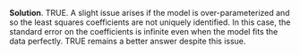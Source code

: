 
\color{blue}

**Solution**. TRUE. A slight issue arises if the model is over-parameterized and so the least squares coefficients are not uniquely identified. In this case, the standard error on the coefficients is infinite even when the model fits the data perfectly. TRUE remains a better answer despite this issue.

\color{black}


